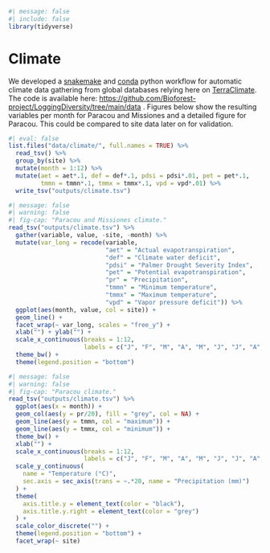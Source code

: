```r
#| message: false
#| include: false
library(tidyverse)
```

# Climate {.unnumbered}

We developed a [snakemake](https://snakemake.readthedocs.io/en/stable/) and [conda](https://anaconda.org/anaconda/conda) python workflow for automatic climate data gathering from global databases relying here on [TerraClimate](https://www.climatologylab.org/terraclimate.html). The code is available here: <https://github.com/Bioforest-project/LoggingDiversity/tree/main/data> . Figures below show the resulting variables per month for Paracou and Missiones and a detailed figure for Paracou. This could be compared to site data later on for validation.

```r
#| eval: false
list.files("data/climate/", full.names = TRUE) %>% 
  read_tsv() %>% 
  group_by(site) %>% 
  mutate(month = 1:12) %>% 
  mutate(aet = aet*.1, def = def*.1, pdsi = pdsi*.01, pet = pet*.1,
         tmmn = tmmn*.1, tmmx = tmmx*.1, vpd = vpd*.01) %>% 
  write_tsv("outputs/climate.tsv") 
```

```r
#| message: false
#| warning: false
#| fig-cap: "Paracou and Missiones climate."
read_tsv("outputs/climate.tsv") %>% 
  gather(variable, value, -site, -month) %>% 
  mutate(var_long = recode(variable,
                           "aet" = "Actual evapotranspiration",
                           "def" = "Climate water deficit",
                           "pdsi" = "Palmer Drought Severity Index",
                           "pet" = "Potential evapotranspiration",
                           "pr" = "Precipitation",
                           "tmmn" = "Minimum temperature",
                           "tmmx" = "Maximum temperature",
                           "vpd" = "Vapor pressure deficit")) %>% 
  ggplot(aes(month, value, col = site)) +
  geom_line() +
  facet_wrap(~ var_long, scales = "free_y") +
  xlab("") + ylab("") +
  scale_x_continuous(breaks = 1:12,
                     labels = c("J", "F", "M", "A", "M", "J", "J", "A", "S", "O", "N", "D")) +
  theme_bw() +
  theme(legend.position = "bottom")
```

```r
#| message: false
#| warning: false
#| fig-cap: "Paracou climate."
read_tsv("outputs/climate.tsv") %>% 
  ggplot(aes(x = month)) +
  geom_col(aes(y = pr/20), fill = "grey", col = NA) +
  geom_line(aes(y = tmmn, col = "maximum")) +
  geom_line(aes(y = tmmx, col = "minimum")) +
  theme_bw() +
  xlab("") + 
  scale_x_continuous(breaks = 1:12,
                     labels = c("J", "F", "M", "A", "M", "J", "J", "A", "S", "O", "N", "D")) +
  scale_y_continuous(
    name = "Temperature (°C)",
    sec.axis = sec_axis(trans = ~.*20, name = "Precipitation (mm)")
  ) +
  theme(
    axis.title.y = element_text(color = "black"),
    axis.title.y.right = element_text(color = "grey")
  ) +
  scale_color_discrete("") +
  theme(legend.position = "bottom") +
  facet_wrap(~ site)
```
